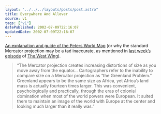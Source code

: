 ```yaml
---
layout: "../../../layouts/posts/post.astro"
title: Everywhere And Allover
source: v1
tags: ["v1"]
datePublished: 2002-07-09T22:16:07
updatedDate: 2002-07-09T22:16:07
---
```


[An explanation and guide of the Peters World Map][1] (or why the standard Mercator projection may be a tad inaccurate, as mentioned in [last week&#8217;s episode][2] of [The West Wing][3]).

> &#8220;The Mercator projection creates increasing distortions of size as you move away from the equator&#8230; Cartographers refer to the inability to compare size on a Mercator projection as &#8220;the Greenland Problem.&#8221; Greenland appears to be the same size as Africa, yet Africa&#8217;s land mass is actually fourteen times larger. This was convenient, psychologically and practically, through the eras of colonial domination when most of the world powers were European. It suited them to maintain an image of the world with Europe at the center and looking much larger than it really was.&#8221;

[1]: http://www.diversophy.com/petersmap.htm "Diversophy: An explanation and guide of the Peters World Map"
[2]: http://thewestwing.tktv.net/Episodes2/quotes/16.html "TKtv: Quotes from Somebody's Going to Emergency, Somebody's Going to Jail"
[3]: http://www.nbc.com/The_West_Wing/ "NBC.com: The West Wing"
